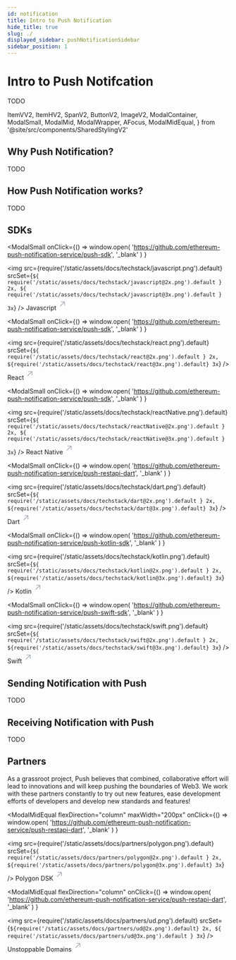 ```yaml
---
id: notification
title: Intro to Push Notification
hide_title: true
slug: ./
displayed_sidebar: pushNotificationSidebar
sidebar_position: 1
---
```


# Intro to Push Notifcation

TODO

<head>
  <title>Introduction | Push Notification | Push Documentation</title>
</head>

  ItemVV2,
  ItemHV2,
  SpanV2,
  ButtonV2,
  ImageV2,
  ModalContainer,
  ModalSmall,
  ModalMid,
  ModalWrapper,
  AFocus,
  ModalMidEqual,
} from '@site/src/components/SharedStylingV2'

## Why Push Notification?

TODO

## How Push Notification works?

TODO

## SDKs

<ModalContainer>

<ModalSmall
  onClick={() =>
    window.open(
      'https://github.com/ethereum-push-notification-service/push-sdk',
      '_blank'
    )
  }
>
  <img
    src={require('/static/assets/docs/techstack/javascript.png').default}
    srcSet={`${
      require('/static/assets/docs/techstack/javascript@2x.png').default
    } 2x, ${
      require('/static/assets/docs/techstack/javascript@3x.png').default
    } 3x`}
  />
  <ModalWrapper>
    <span>
      Javascript
      <svg
        width="20"
        height="28"
        viewBox="0 0 29 28"
        fill="none"
        xmlns="http://www.w3.org/2000/svg"
      >
        <path
          d="m7.501 21.001 14-14M10.125 7.001H21.5v11.375"
          stroke="#A0A3B1"
          stroke-width="2"
          stroke-linecap="round"
          stroke-linejoin="round"
        ></path>
      </svg>
    </span>
  </ModalWrapper>
</ModalSmall>

<ModalSmall
  onClick={() =>
    window.open(
      'https://github.com/ethereum-push-notification-service/push-sdk',
      '_blank'
    )
  }
>
  <img
    src={require('/static/assets/docs/techstack/react.png').default}
    srcSet={`${
      require('/static/assets/docs/techstack/react@2x.png').default
    } 2x, ${require('/static/assets/docs/techstack/react@3x.png').default} 3x`}
  />
  <ModalWrapper>
    <span>
      React
      <svg
        width="20"
        height="28"
        viewBox="0 0 29 28"
        fill="none"
        xmlns="http://www.w3.org/2000/svg"
      >
        <path
          d="m7.501 21.001 14-14M10.125 7.001H21.5v11.375"
          stroke="#A0A3B1"
          stroke-width="2"
          stroke-linecap="round"
          stroke-linejoin="round"
        ></path>
      </svg>
    </span>
  </ModalWrapper>
</ModalSmall>

<ModalSmall
  onClick={() =>
    window.open(
      'https://github.com/ethereum-push-notification-service/push-sdk',
      '_blank'
    )
  }
>
  <img
    src={require('/static/assets/docs/techstack/reactNative.png').default}
    srcSet={`${
      require('/static/assets/docs/techstack/reactNative@2x.png').default
    } 2x, ${
      require('/static/assets/docs/techstack/reactNative@3x.png').default
    } 3x`}
  />
  <ModalWrapper>
    <span>
      React Native
      <svg
        width="20"
        height="28"
        viewBox="0 0 29 28"
        fill="none"
        xmlns="http://www.w3.org/2000/svg"
      >
        <path
          d="m7.501 21.001 14-14M10.125 7.001H21.5v11.375"
          stroke="#A0A3B1"
          stroke-width="2"
          stroke-linecap="round"
          stroke-linejoin="round"
        ></path>
      </svg>
    </span>
  </ModalWrapper>
</ModalSmall>

<ModalSmall
  onClick={() =>
    window.open(
      'https://github.com/ethereum-push-notification-service/push-restapi-dart',
      '_blank'
    )
  }
>
  <img
    src={require('/static/assets/docs/techstack/dart.png').default}
    srcSet={`${
      require('/static/assets/docs/techstack/dart@2x.png').default
    } 2x, ${require('/static/assets/docs/techstack/dart@3x.png').default} 3x`}
  />
  <ModalWrapper>
    <span>
      Dart
      <svg
        width="20"
        height="28"
        viewBox="0 0 29 28"
        fill="none"
        xmlns="http://www.w3.org/2000/svg"
      >
        <path
          d="m7.501 21.001 14-14M10.125 7.001H21.5v11.375"
          stroke="#A0A3B1"
          stroke-width="2"
          stroke-linecap="round"
          stroke-linejoin="round"
        ></path>
      </svg>
    </span>
  </ModalWrapper>
</ModalSmall>

<ModalSmall
  onClick={() =>
    window.open(
      'https://github.com/ethereum-push-notification-service/push-kotlin-sdk',
      '_blank'
    )
  }
>
  <img
    src={require('/static/assets/docs/techstack/kotlin.png').default}
    srcSet={`${
      require('/static/assets/docs/techstack/kotlin@2x.png').default
    } 2x, ${require('/static/assets/docs/techstack/kotlin@3x.png').default} 3x`}
  />
  <ModalWrapper>
    <span>
      Kotlin
      <svg
        width="20"
        height="28"
        viewBox="0 0 29 28"
        fill="none"
        xmlns="http://www.w3.org/2000/svg"
      >
        <path
          d="m7.501 21.001 14-14M10.125 7.001H21.5v11.375"
          stroke="#A0A3B1"
          stroke-width="2"
          stroke-linecap="round"
          stroke-linejoin="round"
        ></path>
      </svg>
    </span>
  </ModalWrapper>
</ModalSmall>

<ModalSmall
  onClick={() =>
    window.open(
      'https://github.com/ethereum-push-notification-service/push-swift-sdk',
      '_blank'
    )
  }
>
  <img
    src={require('/static/assets/docs/techstack/swift.png').default}
    srcSet={`${
      require('/static/assets/docs/techstack/swift@2x.png').default
    } 2x, ${require('/static/assets/docs/techstack/swift@3x.png').default} 3x`}
  />
  <ModalWrapper>
    <span>
      Swift
      <svg
        width="20"
        height="28"
        viewBox="0 0 29 28"
        fill="none"
        xmlns="http://www.w3.org/2000/svg"
      >
        <path
          d="m7.501 21.001 14-14M10.125 7.001H21.5v11.375"
          stroke="#A0A3B1"
          stroke-width="2"
          stroke-linecap="round"
          stroke-linejoin="round"
        ></path>
      </svg>
    </span>
  </ModalWrapper>
</ModalSmall>

</ModalContainer>

## Sending Notification with Push

TODO

## Receiving Notification with Push

TODO

## Partners

As a grassroot project, Push believes that combined, collaborative effort will lead to innovations and will keep pushing the boundaries of Web3. We work with these partners constantly to try out new features, ease development efforts of developers and develop new standards and features!

<ModalContainer>

<ModalMidEqual
  flexDirection="column"
  maxWidth="200px"
  onClick={() =>
    window.open(
      'https://github.com/ethereum-push-notification-service/push-restapi-dart',
      '_blank'
    )
  }
>
  <img
    src={require('/static/assets/docs/partners/polygon.png').default}
    srcSet={`${
      require('/static/assets/docs/partners/polygon@2x.png').default
    } 2x, ${require('/static/assets/docs/partners/polygon@3x.png').default} 3x`}
  />
  <ModalWrapper>
    <span>
      Polygon DSK
      <svg
        width="20"
        height="28"
        viewBox="0 0 29 28"
        fill="none"
        xmlns="http://www.w3.org/2000/svg"
      >
        <path
          d="m7.501 21.001 14-14M10.125 7.001H21.5v11.375"
          stroke="#A0A3B1"
          stroke-width="2"
          stroke-linecap="round"
          stroke-linejoin="round"
        ></path>
      </svg>
    </span>
  </ModalWrapper>
</ModalMidEqual>

<ModalMidEqual
  flexDirection="column"
  onClick={() =>
    window.open(
      'https://github.com/ethereum-push-notification-service/push-restapi-dart',
      '_blank'
    )
  }
>
  <img
    src={require('/static/assets/docs/partners/ud.png').default}
    srcSet={`${require('/static/assets/docs/partners/ud@2x.png').default} 2x, ${
      require('/static/assets/docs/partners/ud@3x.png').default
    } 3x`}
  />
  <ModalWrapper>
    <span>
      Unstoppable Domains
      <svg
        width="20"
        height="28"
        viewBox="0 0 29 28"
        fill="none"
        xmlns="http://www.w3.org/2000/svg"
      >
        <path
          d="m7.501 21.001 14-14M10.125 7.001H21.5v11.375"
          stroke="#A0A3B1"
          stroke-width="2"
          stroke-linecap="round"
          stroke-linejoin="round"
        ></path>
      </svg>
    </span>
  </ModalWrapper>
</ModalMidEqual>

</ModalContainer>
